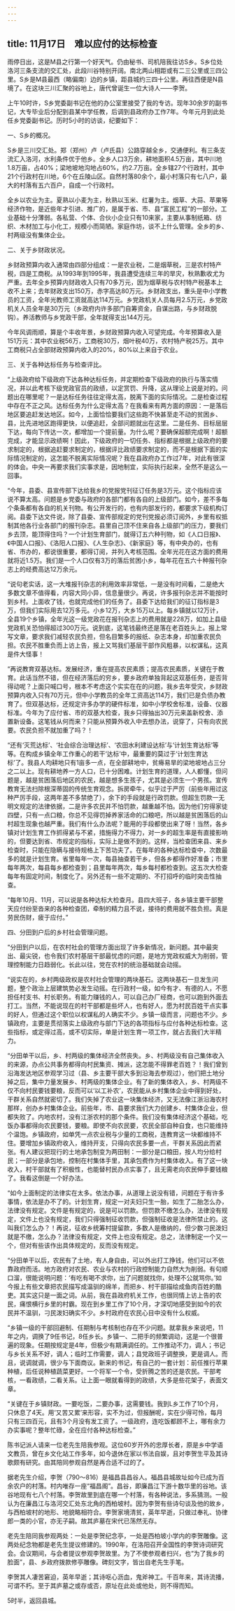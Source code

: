 ```yaml
---
---
---
```

title: 11月17日　难以应付的达标检查
---

雨停日出，这是M县之行第一个好天气。仍由秘书、司机陪我往访S乡。S乡位处洛河三条支流的交汇处，此段川谷特别开阔。南北两山相距或有二三公里或三四公里。S乡是M县最西（略偏南）边的乡镇，距县城约三四十公里。再往西便是N县境了。在这块三川汇聚的谷地上，唐代曾诞生一位大诗人——李贺。

上午10时许，S乡党委副书记在他的办公室里接受了我的专访。现年30余岁的副书记，大专毕业后分配到县某中学任教，后调到县政府办工作7年。今年元月到此处任乡党委副书记。历时5小时的访谈，纪要如下：

一、S乡的概况。

S乡是三川交汇处。郑（郑州）卢（卢氏县）公路穿越全乡，交通便利。有三条支流汇入洛河，水利条件优于他乡。全乡人口3万余，耕地面积4.5万亩，其中川地1.8万亩，占40%；梁地坡地沟地占60%，约2.7万亩。全乡辖27个行政村，其中21个行政村在川地，6个在丘陵山区。自然村落80余个，最小村落只有七八户，最大的村落有五六百户，自成一个行政村。

全乡以农业为主。夏熟以小麦为主，秋熟以玉米、红薯为主。烟草、大蒜、苹果等经济作物，是近些年才引进、推广的，是属于省、市、县“富民工程”的一部分。工业基础十分薄弱。各私营、个体、合伙小企业只有10来家，主要从事制纸箱、纺织、木材加工与小化工，规模小而简陋。家庭作坊，谈不上什么管理。全乡的乡、村两级没有集体企业。

二、关于乡财政状况。

乡财政预算内收入通常由四部分组成：一是农业税，二是烟草税，三是农村特产税，四是工商税。从1993年到1995年，我县遭受连续三年的旱灾，秋熟歉收尤为严重。去年全乡预算内财政收入只有70多万元，因为烟草税与农村特产税基本上收不上来；去年财政支出150万，赤字高达80万元。乡财政支出，重头是中小学教员的工资，全年光教师工资就高达114万元。乡党政机关人员每月2.5万元，乡党政机关人员全年是30万元（乡政府内许多部门自筹资金，自谋出路，与乡财政脱钩）。养活教师与乡党政干部，全年就得支出144万元。

今年风调雨顺，算是个丰收年景，乡财政预算内收入可望完成。今年预算收入是151万元：其中农业税56万，工商税30万，烟叶税40万，农村特产税25万。其中工商税只占全部财政预算内收入的20%，80%以上来自于农业。

三、关于各种达标任务与检查评比。

“上级政府给下级政府下达各种达标任务，并定期检查下级政府的执行与落实情况，并以此考核下级党政官员的政绩，以定赏罚、升降，这从理论上说是对的。问题出在哪里呢？一是达标任务往往定得太高，脱离下面的实际情况。二是检查过程中存在不正之风。达标任务为什么定得太高？在我看来有两方面的原因：一是落后地区要追赶发达地区。如今，上面恰恰要我们这些跑不快甚至走不动的贫困乡、县，比先进地区跑得更快，以便追赶，全部问题就出在这里。二是任务、目标层层下达，每向下传达一次，都增加一个提前量。为什么呢？要确保超额完成啊！超额完成，才能显示政绩啊！因此，下级政府的一切任务、指标都是根据上级政府的要求制定的，根据追赶要求制定的，根据评比政绩要求制定的，而不是根据下面的实际情况制定的，这怎能不脱离实际情况呢？我在县政府办工作过7年，对此有很深的体会。中央一再要求我们实事求是，因地制宜，实际执行起来，全然不是这么一回事。

“今年，县委、县宣传部下达给我乡的党报党刊征订任务是3万元。这个指标应该说不算太高。问题是乡党委与政府的各部门都有各自的上级部门。如今，差不多每个条条都有各自的机关刊物。有公开发行的，也有内部发行的，都要求下级机构订阅。县委下达文件说，除了县委、宣传部规定的党刊党报必须订阅外，乡里有权抵制其他各行业各部门的报刊杂志。县里自己顶不住来自各上级部门的压力，要我们乡去顶，能顶得住吗？一个计划生育部门，就得订五六种刊物，如《人口日报》、《中国人口报》、《洛阳人口报》、《人生杂志》、《新家庭》等，有中央办的，也有省、市办的，都说很重要，都得订阅，并列入考核范围。全年光花在这方面的费用就将近1.5万。我们是一个人口仅有3万的落后贫困小乡，每年花在五六十种报刊杂志上的经费高达12万余元。

“说句老实话，这一大堆报刊杂志的利用效率非常低，一是没有时间看，二是绝大多数文章不值得看，内容大同小异，信息量很少。再说，许多报刊杂志并不能按时到乡村。上面收了钱，也就完成他们的任务了。县委下达给我们的征订指标是3万，但我们实际用去12万多元。小乡12万，大乡15万以上。每乡镇就以12万计，全县19个乡镇，全年光这一级党政花在报刊杂志上的费用就是228万，如加上县级党政机关恐怕得超过300万元。说到底，这笔钱最终还是落在老百姓头上。报上常写文章，要求我们减轻农民负担，但名目繁多的报纸、杂志本身，却加重农民负担。农民不胜重负而上访上告，报上又骂我们基层干部作风粗暴，以权谋私，这真是件大怪事！

“再说教育双基达标。发展经济，重在提高农民素质；提高农民素质，关键在于教育。此话当然不错，但在经济落后的穷乡，要乡政府单独背起这双基任务，是否背得动呢？上面只喊口号，根本不考虑这个实实在在的问题，我乡去年受灾，乡财政预算内收入只有70万元，但中小学教员的全年工资高达114万，我们已是负债办教育了。但双基达标，还规定许多办学的硬件标准，如中小学校舍标准，设备、仪器标准。今年为了应付省、市的双基大检查，我乡只得抽出30万元来盖新校舍、添置新设备。这笔钱从何而来？只能从预算外收入中去想办法，说穿了，只有向农民要。农民负担不就加重了吗？！

“还有‘灭荒达标’、‘社会综合治理达标’、‘农田水利建设达标’与‘计划生育达标’等等。在构成乡镇全年工作重心的若干‘达标’中，最重要的莫过于‘计划生育达标’了。我县人均耕地只有1亩多一点，在全部耕地中，贫瘠易旱的梁地坡地占三分之二以上。现有耕地养一方人口，已十分困难。计划生育的道理，人人都懂，但问题是，越是贫困落后地区的农民，越是想多生孩子，尤其是必须生一个男孩。宣传教育无法扫除根深蒂固的传统生育观念。拆房牵牛，似乎过于严厉（前些年用过这种严厉手段，这两年差不多禁绝了），余下的手段就是行政罚款。但超生罚款一无明文规定的法律依据，二是许多农民并不怕罚款，越重越不怕。因为他们穷得家徒四壁，只有一点口粮，你总不见得罚掉养家活命的口粮吧，所以越是贫困落后的山村超生现象也越严重。我们有什么办法呢？能用的手段都使出来了呀！当然，各乡镇对计划生育工作抓得紧与不紧，措施得力不得力，对一乡的超生率是有直接影响的，但要达到省、市规定的指标，实际上是做不到的。这样，当检查团来县、来乡检查时，只能在隐瞒与接待规格上下苦功夫了。在每年的各种达标检查中，次数最多的就是计划生育。省里每年一次，每县抽查若干乡，但各乡都得作好准备；市里每年两次，每县每乡都检查到；县里每年两次，每乡每村都检查到。这五次大检查每年有固定时间，制度化了。另外还有一些不定期的、不打招呼的临时突击性抽查。

“每年10月、11月，可以说是各种达标大检查月。县四大班子，各乡镇主要干部整天应付纷至沓来的各种检查团，牵制的精力且不说，接待的费用就不胜负担。真是劳民伤财，疲于应付。”

四、分田到户后的乡村社会管理问题。

“分田到户以后，在农村社会的管理方面出现了许多新情况，新问题。其中最突出、最尖锐，也令我们农村基层干部最忧虑的问题，是地方党政权威大为削弱，管理控制能力日趋弱化。长此以往，党在农村的统治基础就会动摇。

“说实在的，乡村两级政权是农村社会管理的两块基石。这两块基石一旦发生问题，整个政治上层建筑势必发生动摇。在行政村一级，如今有才、有德的人，不愿担任村支书、村长职务。有能力赚钱的人，可以自己办厂经商，也可以跑到外面去打工。当然，不能说现在的村干部都是些坏人，也有好人，愿为村民百姓干点实事的好人，但通过这个职位以权谋私的人确实不少。乡镇一级而言，问题也不少。乡镇政府，主要是贯彻落实上级政府与部门下达的各项指标与应付各种达标检查。这些指标，或定得过高，或不切实际，单是计划生育一项工作，就占去我们大半精力。

“分田单干以后，乡、村两级的集体经济全然丧失。乡、村两级没有自己集体收入的来源，办点公共事务都得向村民集资、摊派，这怎能不得罪老百姓？！我们曾到沿海发达地区参观学习过（县、乡主要干部大多到沿海去参观过），他们把土地分掉之后，集中力量发展乡、村两级的集体企业。有了新的集体收入，乡、村两级不仅不向村民要钱要粮，反而可以‘以工补农’，农民能从乡村集体企业中得到好处，干群关系自然就密切了。我们失掉了农业这一块集体经济，又无法像江浙沿海农村那样，创办乡村集体企业。前些年，市、县要求我们大力创建乡、村集体企业，但都失败了。内地农村，没有江浙农村的那个条件。我们没有集体经济这个基础，吃饭办事都得向农民要钱，要粮。即使不向农民要，农民全部自种自食，也只能维持个温饱。乡镇政府，如单凭一点农业税与少量的工商税，连教育这一块都维持不住。要增加乡镇政府收入，维持开支，只得向农民多要一点，干群关系因此而紧张。有人建议把现行的土地承包制变为两田制：一部分是口粮田，按人均分给村民；一部分是承包地，控制在村集体手里，其承包费作为村集体收入。有了这一块收入，村干部就有了积极性，也能替村民办点实事了，且无需老向农民伸手要钱粮了。我看这倒是一个好办法。

“如今上面制定的法律实在太多。依法办事，从道理上说没有错，问题在于有许多事情，依法是办不了的。计划生育，规定一对夫妇只生一胎，如生了二胎怎么办，法律没有规定。文件是有规定的，说是可以罚款。但罚款不缴怎么办，法律没有规定，文件上也没有规定，我们只得强制征收罚款，但强制征收是法律所禁止的。这叫我们怎么办？！再说，征收乡统筹村提留款，多数人是缴纳的，但少数刁民泼妇就是不缴，怎么办？法律没有规定，文件上也没有规定。总之，法律制定一个又一个，但对有些该作出具体规定的，反而没有规定。

“分田单干以后，农民有了土地，有人身自由，可以外出打工挣钱，他们可以不依靠政府而活。地方政府对农民、农业与农村的行政控制能力自然大为削弱。有句顺口溜，很能说明问题：‘有吃有喝不求你，出了问题就找你，处理不公就骂你。’如今报上有些文章把农民描写成温驯的绵羊，而把乡、村干部描绘成鱼肉百姓的酷吏。其实这只是一面之词。从前，我在县政府机关工作，也很同情上访上告的农民，痛恨横行乡里的村霸。现在到乡里工作了10个月，才深切地感受到如今的农民并不温驯，刁民泼妇确实不少。乡村政府在农民心目中没有什么权威。

“乡镇一级的干部回避制、任期制与考核制也存在不少问题。就拿我乡来说吧，11年之内，调换了9任书记，8任乡长。乡镇一、二把手的频繁调动，这是一个很普遍的现象。任期按规定是4年，但极少有期满调任的。工作推动不力，调人；书记与乡长关系不好，调人；临时工作需要，调人；县党政班子调整换，更是调人。而且，说调就调，很少与下面商议。新来的书记，有自己的一套计划：前任推行苹果种植，后任说种植蔬菜更好。一个将军一个令，受折腾之苦的还是农民。干部考核，一看政绩，二看关系。让上面一眼就看得到的政绩，大多是些花架子，表面文章。

“关键在于乡镇财政。一要吃饭，二要办事，这需要钱。我到L乡工作了10个月，只休息了4天。用‘又苦又累’来形容，实不为过，但报酬呢，实在少得可怜，每月只有三四百元，且有3个月没有发工资了。一级政府，连吃饭都顾不上，哪有余力办实事呢？整年忙碌，全在应付各种达标检查。”

陈书记派人请来一位老先生陪我参观。这位60岁开外的忠厚长者，原是乡中学语文教员，曾在乡文化站工作多年，如今退休在家以书法自娱，且对李贺生平及其诗歌颇有研究。由其陪同参观自然是再合适不过的了。

据老先生介绍，李贺（790～816）是福昌县昌谷人。福昌县城故址如今已成为百余农户的村落。村内唯存一座“福昌阁”。昌谷，即廉昌江下游十数华里的谷地。该谷地现有七八个村落。李贺故里到底在哪一个村落，有各种说法，多系猜测。一般认为在廉昌江与洛河交汇处东北角的西柏坡村。因为李贺有些诗句谈及他的故乡，与西柏坡村的地形、地貌略相符合。李贺家境清贫，英年早逝，只做过奉礼、协律郎一类的小官，亦无子嗣。故其庐墓在宋代已荡然无存。

老先生陪同我参观两处：一处是李贺纪念亭，一处是西柏坡小学内的李贺雕像。这两处纪念物都是老先生提议修建的。1990年，在洛阳召开全国性的李贺诗词研究会。会议期间，与会者提议参观李贺故里。为了不使参观者扫兴，也“为了我乡的脸面”，县、乡政府拨款修亭雕像。碑刻文字，皆出自老先生手笔。

李贺其人凄苦窘迫，英年早逝；其诗呕心沥血，鬼斧神工。千百年来，其诗流播，可谓不朽。至于其庐墓之或存或否，原址在此处或他处，则不得而知。

5时半，返回县城。